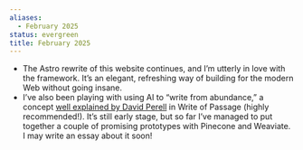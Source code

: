 ```yaml
---
aliases:
  - February 2025
status: evergreen
title: February 2025
---
```

- The Astro rewrite of this website continues, and I’m utterly in love with the framework. It’s an elegant, refreshing way of building for the modern Web without going insane.
- I’ve also been playing with using AI to “write from abundance,” a concept [well explained by David Perell](https://perell.com/essay/the-ultimate-guide-to-writing-online/) in Write of Passage (highly recommended!). It’s still early stage, but so far I’ve managed to put together a couple of promising prototypes with Pinecone and Weaviate. I may write an essay about it soon!
